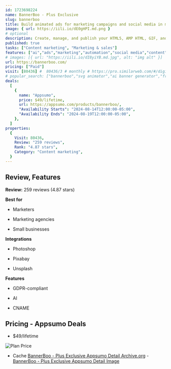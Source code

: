 ```yaml
---
id: 1723698224
name: BannerBoo - Plus Exclusive
slug: bannerboo
title: Build animated ads for marketing campaigns and social media in minutes—without coding
image: { url: https://iili.io/dE0gHPI.md.png }
# optional
description: Create, manage, and publish your HTML5, AMP HTML, GIF, and MP4 ads on any network or social media platformUse Branded Share URL (CNAME) to showcase your ads to clients and create your own branding
published: true
tasks: ["Content marketing", "Marketing & sales"]
features: ["ai","ads","marketing","automation","social media","content","design","video","analytics"]
# images: [{ url: "https://iili.io/dI8yiYB.md.jpg", alt: "img alt" }]
url: https://bannerboo.com/
pricing: ["Paid"]
visit: [80436] #  80436/3 # monthly # https://pro.similarweb.com/#/digitalsuite/websiteanalysis/home
# popular_search: ["bannerboo","svg animator","ai banner generator","free svg animation","banery wielkoformatowe jaki rozmiar"]
deals:
  [
    {
      name: "Appsumo",
      price: $49/lifetime,
      url: https://appsumo.com/products/bannerboo/,
      "Availability Starts": "2024-08-14T12:00:00-05:00",
      "Availability Ends": "2024-08-19T12:00:00-05:00",
    },
  ]
properties:
  {
    Visit: 80436,
    Review: "259 reviews",
    Rank: "4.87 stars",
    Category: "Content marketing",
  }
---
```


## Review, Features

**Review:** 259 reviews (4.87 stars)

**Best for**

- Marketers

- Marketing agencies

- Small businesses

**Integrations**

- Photoshop

- Pixabay

- Unsplash

**Features**

- GDPR-compliant

- AI

- CNAME

## Pricing - Appsumo Deals

- $49/lifetime

<Img src="https://iili.io/dEVEYZX.png" alt="Plan Price" />

- Cache [BannerBoo - Plus Exclusive Appsumo Detail Archive.org](https://web.archive.org/web/*/https://appsumo.com/products/bannerboo/) - [BannerBoo - Plus Exclusive Appsumo Detail Image](https://iili.io/dEVG9tt.png)
